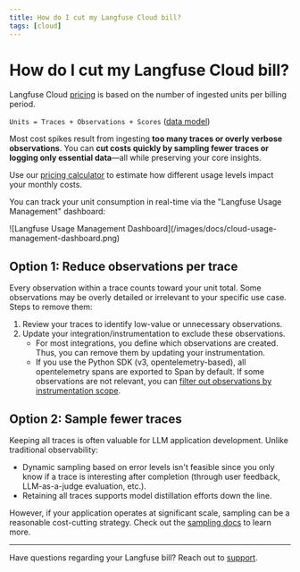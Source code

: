 ```yaml
---
title: How do I cut my Langfuse Cloud bill?
tags: [cloud]
---
```


# How do I cut my Langfuse Cloud bill?

Langfuse Cloud [pricing](/pricing) is based on the number of ingested units per billing period.

`Units = Traces + Observations + Scores` ([data model](/docs/tracing-data-model))

Most cost spikes result from ingesting **too many traces or overly verbose observations**.
You can **cut costs quickly by sampling fewer traces or logging only essential data**—all while preserving your core insights.

Use our [pricing calculator](/pricing?calculatorOpen=true) to estimate how different usage levels impact your monthly costs.

You can track your unit consumption in real-time via the "Langfuse Usage Management" dashboard:

<Frame>
  ![Langfuse Usage Management
  Dashboard](/images/docs/cloud-usage-management-dashboard.png)
</Frame>

## Option 1: Reduce observations per trace

Every observation within a trace counts toward your unit total. Some observations may be overly detailed or irrelevant to your specific use case. Steps to remove them:

1. Review your traces to identify low-value or unnecessary observations.
2. Update your integration/instrumentation to exclude these observations.
   - For most integrations, you define which observations are created. Thus, you can remove them by updating your instrumentation.
   - If you use the Python SDK (v3, opentelemetry-based), all opentelemetry spans are exported to Span by default. If some observations are not relevant, you can [filter out observations by instrumentation scope](/docs/sdk/python/sdk-v3#filtering-by-instrumentation-scope).

## Option 2: Sample fewer traces

Keeping all traces is often valuable for LLM application development. Unlike traditional observability:

- Dynamic sampling based on error levels isn't feasible since you only know if a trace is interesting after completion (through user feedback, LLM-as-a-judge evaluation, etc.).
- Retaining all traces supports model distillation efforts down the line.

However, if your application operates at significant scale, sampling can be a reasonable cost-cutting strategy. Check out the [sampling docs](/docs/tracing-features/sampling) to learn more.

---

Have questions regarding your Langfuse bill? Reach out to [support](/support).
